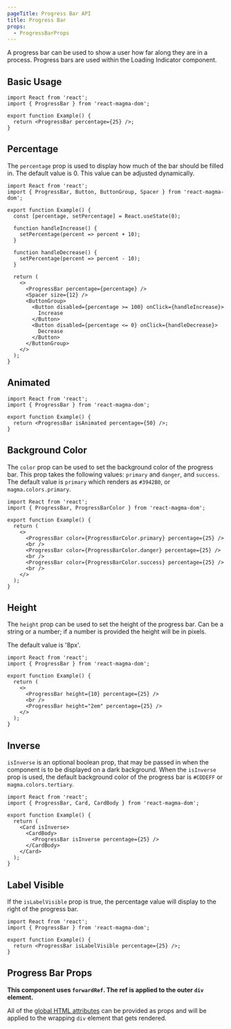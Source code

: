 ```yaml
---
pageTitle: Progress Bar API
title: Progress Bar
props:
  - ProgressBarProps
---
```


<PageContent componentName="progress_bar" type="api">

A progress bar can be used to show a user how far along they are in a process. Progress bars are used within the <Link to="/api/loading-indicator">Loading Indicator</Link> component.

## Basic Usage

```tsx
import React from 'react';
import { ProgressBar } from 'react-magma-dom';

export function Example() {
  return <ProgressBar percentage={25} />;
}
```

## Percentage

The `percentage` prop is used to display how much of the bar should be filled in. The default value is 0. This value can be adjusted dynamically.

```tsx
import React from 'react';
import { ProgressBar, Button, ButtonGroup, Spacer } from 'react-magma-dom';

export function Example() {
  const [percentage, setPercentage] = React.useState(0);

  function handleIncrease() {
    setPercentage(percent => percent + 10);
  }

  function handleDecrease() {
    setPercentage(percent => percent - 10);
  }

  return (
    <>
      <ProgressBar percentage={percentage} />
      <Spacer size={12} />
      <ButtonGroup>
        <Button disabled={percentage >= 100} onClick={handleIncrease}>
          Increase
        </Button>
        <Button disabled={percentage <= 0} onClick={handleDecrease}>
          Decrease
        </Button>
      </ButtonGroup>
    </>
  );
}
```

## Animated

```tsx
import React from 'react';
import { ProgressBar } from 'react-magma-dom';

export function Example() {
  return <ProgressBar isAnimated percentage={50} />;
}
```

## Background Color

The `color` prop can be used to set the background color of the progress bar. This prop takes the following values: `primary` and `danger`, and `success`.
The default value is `primary` which renders as `#3942B0`, or `magma.colors.primary`.

```tsx
import React from 'react';
import { ProgressBar, ProgressBarColor } from 'react-magma-dom';

export function Example() {
  return (
    <>
      <ProgressBar color={ProgressBarColor.primary} percentage={25} />
      <br />
      <ProgressBar color={ProgressBarColor.danger} percentage={25} />
      <br />
      <ProgressBar color={ProgressBarColor.success} percentage={25} />
      <br />
    </>
  );
}
```

## Height

The `height` prop can be used to set the height of the progress bar. Can be a string or a number; if a number is provided the height will be in pixels.

The default value is '8px'.

```tsx
import React from 'react';
import { ProgressBar } from 'react-magma-dom';

export function Example() {
  return (
    <>
      <ProgressBar height={10} percentage={25} />
      <br />
      <ProgressBar height="2em" percentage={25} />
    </>
  );
}
```

## Inverse

`isInverse` is an optional boolean prop, that may be passed in when the component is to be displayed on a dark background. When the `isInverse` prop is used,
the default background color of the progress bar is `#CDDEFF` or `magma.colors.tertiary`.

```tsx
import React from 'react';
import { ProgressBar, Card, CardBody } from 'react-magma-dom';

export function Example() {
  return (
    <Card isInverse>
      <CardBody>
        <ProgressBar isInverse percentage={25} />
      </CardBody>
    </Card>
  );
}
```

## Label Visible

If the `isLabelVisible` prop is true, the percentage value will display to the right of the progress bar.

```tsx
import React from 'react';
import { ProgressBar } from 'react-magma-dom';

export function Example() {
  return <ProgressBar isLabelVisible percentage={25} />;
}
```

## Progress Bar Props

**This component uses `forwardRef`. The ref is applied to the outer `div` element.**

All of the [global HTML attributes](https://developer.mozilla.org/en-US/docs/Web/HTML/Global_attributes) can be provided as props and will be applied to the wrapping `div` element that gets rendered.

<ProgressBarProps />

</PageContent>